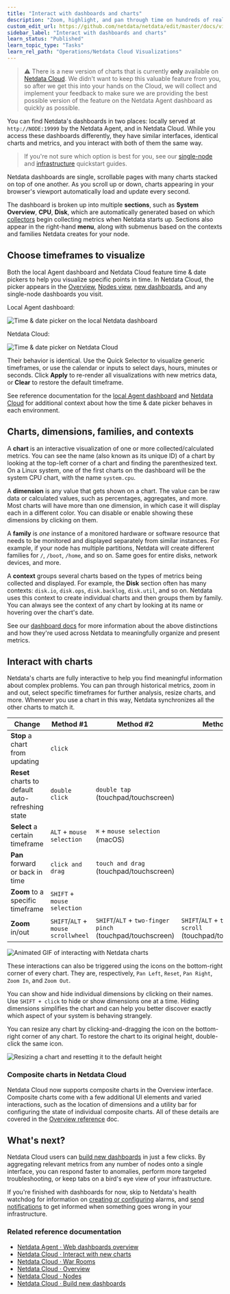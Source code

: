 ```yaml
---
title: "Interact with dashboards and charts"
description: "Zoom, highlight, and pan through time on hundreds of real-time, interactive charts to quickly discover the root cause of any anomaly."
custom_edit_url: https://github.com/netdata/netdata/edit/master/docs/visualize/interact-dashboards-charts.md
sidebar_label: "Interact with dashboards and charts"
learn_status: "Published"
learn_topic_type: "Tasks"
learn_rel_path: "Operations/Netdata Cloud Visualizations"
---
```



> ⚠️ There is a new version of charts that is currently **only** available on [Netdata Cloud](/docs/nightly/operations/visualizations/interact-with-charts). We didn't
> want to keep this valuable feature from you, so after we get this into your hands on the Cloud, we will collect and implement your feedback to make sure we are providing the best possible version of the feature on the Netdata Agent dashboard as quickly as possible.

You can find Netdata's dashboards in two places: locally served at `http://NODE:19999` by the Netdata Agent, and in
Netdata Cloud. While you access these dashboards differently, they have similar interfaces, identical charts and
metrics, and you interact with both of them the same way.

> If you're not sure which option is best for you, see our [single-node](https://github.com/netdata/netdata/blob/master/docs/quickstart/single-node.md) and
> [infrastructure](/docs/nightly/getting-started/monitor-your-infrastructure) quickstart guides.

Netdata dashboards are single, scrollable pages with many charts stacked on top of one another. As you scroll up or
down, charts appearing in your browser's viewport automatically load and update every second.

The dashboard is broken up into multiple **sections**, such as **System Overview**, **CPU**, **Disk**, which are
automatically generated based on which [collectors](https://github.com/netdata/netdata/blob/master/docs/collect/how-collectors-work.md) begin collecting metrics when
Netdata starts up. Sections also appear in the right-hand **menu**, along with submenus based on the contexts and
families Netdata creates for your node.

## Choose timeframes to visualize

Both the local Agent dashboard and Netdata Cloud feature time & date pickers to help you visualize specific points in
time. In Netdata Cloud, the picker appears in the [Overview](/docs/nightly/operations/netdata-cloud-visualizations/see-an-overview-of-your-infrastructure), [Nodes
view](https://github.com/netdata/netdata/blob/master/docs/cloud/visualize/nodes.md), [new
dashboards](https://github.com/netdata/netdata/blob/master/docs/cloud/visualize/dashboards.md), and any single-node dashboards you visit.

Local Agent dashboard:

![Time & date picker on the local Netdata
dashboard](https://user-images.githubusercontent.com/1153921/101512538-5875d080-3938-11eb-8daf-0fbd0948a04b.png)

Netdata Cloud:

![Time & date picker on Netdata
Cloud](https://user-images.githubusercontent.com/1153921/101512689-86f3ab80-3938-11eb-8abc-12171a9b8a5e.png)

Their behavior is identical. Use the Quick Selector to visualize generic timeframes, or use the calendar or inputs to
select days, hours, minutes or seconds. Click **Apply** to re-render all visualizations with new metrics data, or
**Clear** to restore the default timeframe.

See reference documentation for the [local Agent dashboard](/docs/nightly/references/local-agent-dashboard#time--date-picker) and [Netdata
Cloud](https://github.com/netdata/netdata/blob/master/docs/cloud/war-rooms.md#time--date-picker) for additional context about how the time &
date picker behaves in each environment.

## Charts, dimensions, families, and contexts

A **chart** is an interactive visualization of one or more collected/calculated metrics. You can see the name (also
known as its unique ID) of a chart by looking at the top-left corner of a chart and finding the parenthesized text. On a
Linux system, one of the first charts on the dashboard will be the system CPU chart, with the name `system.cpu`.

A **dimension** is any value that gets shown on a chart. The value can be raw data or calculated values, such as
percentages, aggregates, and more. Most charts will have more than one dimension, in which case it will display each in
a different color. You can disable or enable showing these dimensions by clicking on them.

A **family** is _one_ instance of a monitored hardware or software resource that needs to be monitored and displayed
separately from similar instances. For example, if your node has multiple partitions, Netdata will create different
families for `/`, `/boot`, `/home`, and so on. Same goes for entire disks, network devices, and more.

A **context** groups several charts based on the types of metrics being collected and displayed. For example, the
**Disk** section often has many contexts: `disk.io`, `disk.ops`, `disk.backlog`, `disk.util`, and so on. Netdata uses
this context to create individual charts and then groups them by family. You can always see the context of any chart by
looking at its name or hovering over the chart's date.

See our [dashboard docs](/docs/nightly/developers/web/dashboards#charts-contexts-families) for more information about the above distinctions
and how they're used across Netdata to meaningfully organize and present metrics.

## Interact with charts

Netdata's charts are fully interactive to help you find meaningful information about complex problems. You can pan
through historical metrics, zoom in and out, select specific timeframes for further analysis, resize charts, and more.
Whenever you use a chart in this way, Netdata synchronizes all the other charts to match it.

| Change                                            | Method #1                           | Method #2                                                 | Method #3                                                  |
| ------------------------------------------------- | ----------------------------------- | --------------------------------------------------------- | ---------------------------------------------------------- |
| **Stop** a chart from updating                    | `click`                             |                                                           |                                                            |
| **Reset** charts to default auto-refreshing state | `double click`                      | `double tap` (touchpad/touchscreen)                       |                                                            |
| **Select** a certain timeframe                    | `ALT` + `mouse selection`           | `⌘` + `mouse selection` (macOS)                           |                                                            |
| **Pan** forward or back in time                   | `click and drag`                    | `touch and drag` (touchpad/touchscreen)                   |                                                            |
| **Zoom** to a specific timeframe                  | `SHIFT` + `mouse selection`         |                                                           |                                                            |
| **Zoom** in/out                                   | `SHIFT`/`ALT` + `mouse scrollwheel` | `SHIFT`/`ALT` + `two-finger pinch` (touchpad/touchscreen) | `SHIFT`/`ALT` + `two-finger scroll` (touchpad/touchscreen) |

![Animated GIF of interacting with Netdata
charts](https://user-images.githubusercontent.com/1153921/102652236-051b3380-412b-11eb-8f7c-a2372ed92cd0.gif)

These interactions can also be triggered using the icons on the bottom-right corner of every chart. They are,
respectively, `Pan Left`, `Reset`, `Pan Right`, `Zoom In`, and `Zoom Out`.

You can show and hide individual dimensions by clicking on their names. Use `SHIFT + click` to hide or show dimensions
one at a time. Hiding dimensions simplifies the chart and can help you better discover exactly which aspect of your
system is behaving strangely.

You can resize any chart by clicking-and-dragging the icon on the bottom-right corner of any chart. To restore the chart
to its original height, double-click the same icon.

![Resizing a chart and resetting it to the default
height](https://user-images.githubusercontent.com/1153921/102652691-24b25c00-412b-11eb-9e2c-95325fcedc67.gif)

### Composite charts in Netdata Cloud

Netdata Cloud now supports composite charts in the Overview interface. Composite charts come with a few additional UI
elements and varied interactions, such as the location of dimensions and a utility bar for configuring the state of
individual composite charts. All of these details are covered in the [Overview
reference](https://github.com/netdata/netdata/blob/master/docs/cloud/visualize/overview.md) doc.

## What's next?

Netdata Cloud users can [build new dashboards](/docs/nightly/operations/netdata-cloud-visualizations/create-new-dashboards) in just a few clicks. By
aggregating relevant metrics from any number of nodes onto a single interface, you can respond faster to anomalies,
perform more targeted troubleshooting, or keep tabs on a bird's eye view of your infrastructure.

If you're finished with dashboards for now, skip to Netdata's health watchdog for information on [creating or
configuring](https://github.com/netdata/netdata/blob/master/docs/monitor/configure-alarms.md) alarms, and [send notifications](/docs/nightly/setup/enable-alarm-notifications)
to get informed when something goes wrong in your infrastructure.

### Related reference documentation

-   [Netdata Agent · Web dashboards overview](/docs/nightly/developers/web/dashboards)
-   [Netdata Cloud · Interact with new charts](/docs/nightly/operations/visualizations/interact-with-charts)
-   [Netdata Cloud · War Rooms](/docs/nightly/operations/war-rooms)
-   [Netdata Cloud · Overview](/docs/nightly/operations/visualizations/home-overview-and-single-node-view)
-   [Netdata Cloud · Nodes](/docs/nightly/operations/visualizations/nodes-view)
-   [Netdata Cloud · Build new dashboards](/docs/nightly/operations/visualizations/build-new-dashboards)


